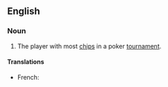 ==English==

===Noun===
{{en-noun}}

# {{lb|en|poker}} The player with most [[chips]] in a poker [[tournament]].

====Translations====
{{trans-top}}
* French: {{t+|fr|chip leader}}
{{trans-mid}}
{{trans-bottom}}
